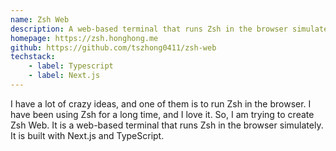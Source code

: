 ```yaml
---
name: Zsh Web
description: A web-based terminal that runs Zsh in the browser simulately.
homepage: https://zsh.honghong.me
github: https://github.com/tszhong0411/zsh-web
techstack:
    - label: Typescript
    - label: Next.js
---
```


I have a lot of crazy ideas, and one of them is to run Zsh in the browser. I have been using Zsh for a long time, and I love it. So, I am trying to create Zsh Web. It is a web-based terminal that runs Zsh in the browser simulately. It is built with Next.js and TypeScript.
